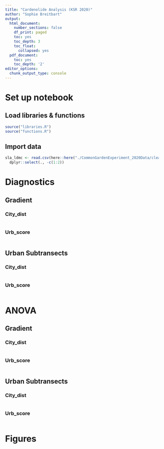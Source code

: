 ```yaml
---
title: "Cardenolide Analysis (KSR 2020)"
author: "Sophie Breitbart"
output:
  html_document:
    number_sections: false
    df_print: paged
    toc: yes
    toc_depth: 3
    toc_float:
      collapsed: yes
  pdf_document:
    toc: yes
    toc_depth: '2'
editor_options: 
  chunk_output_type: console
---
```


# Set up notebook
## Load libraries & functions
```r
source("libraries.R")
source("functions.R")
```

## Import data
```r
sla_ldmc <- read.csv(here::here("./CommonGardenExperiment_2020Data/clean_data/2020_sla_ldmc_clean.csv")) %>%
  dplyr::select(., -c(1:2))
```

# Diagnostics
## Gradient
### City_dist
```r

```

### Urb_score
```r

```

## Urban Subtransects
### City_dist
```r

```

### Urb_score
```r

```

# ANOVA
## Gradient
### City_dist
```r

```

### Urb_score
```r

```

## Urban Subtransects
### City_dist
```r

```

### Urb_score
```r

```

# Figures
